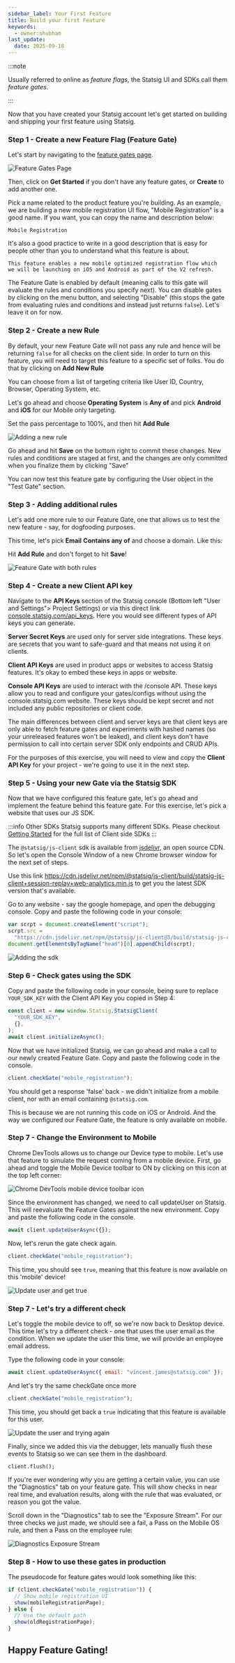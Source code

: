 ```yaml
---
sidebar_label: Your First Feature
title: Build your first Feature
keywords:
  - owner:shubham
last_update:
  date: 2025-09-18
---
```


:::note

Usually referred to online as _feature flags_, the Statsig UI and SDKs call them _feature gates_.

:::

Now that you have created your Statsig account let's get started on building and shipping your first feature using Statsig.

### Step 1 - Create a new Feature Flag (Feature Gate)

Let's start by navigating to the [feature gates page](https://console.statsig.com/gates).

![Feature Gates Page](https://github.com/user-attachments/assets/00331234-34b7-48ef-98a9-9a094e44af1b)

Then, click on **Get Started** if you don't have any feature gates, or **Create** to add another one.

Pick a name related to the product feature you're building. As an example, we are building a new mobile registration UI flow, "Mobile Registration" is a good name. If you want, you can copy the name and description below:

```
Mobile Registration
```

It's also a good practice to write in a good description that is easy for people other than you to understand what this feature is about.

```
This feature enables a new mobile optimized registration flow which
we will be launching on iOS and Android as part of the V2 refresh.
```

The Feature Gate is enabled by default (meaning calls to this gate will evaluate the rules and conditions you specify next). You can disable gates by clicking on the menu button, and selecting "Disable" (this stops the gate from evaluating rules and conditions and instead just returns `false`). Let's leave it on for now.


### Step 2 - Create a new Rule

By default, your new Feature Gate will not pass any rule and hence will be returning `false` for all checks on the client side. In order to turn on this feature, you will need to target this feature to a specific set of folks. You do that by clicking on **Add New Rule**

You can choose from a list of targeting criteria like User ID, Country, Browser, Operating System, etc.

Let's go ahead and choose **Operating System** is **Any of** and pick **Android** and **iOS** for our Mobile only targeting.

Set the pass percentage to 100%, and then hit **Add Rule**

![Adding a new rule](https://github.com/user-attachments/assets/f4717e74-c1a7-4e3e-b894-13622f230f71)

Go ahead and hit **Save** on the bottom right to commit these changes. New rules and conditions are staged at first, and the changes are only committed when you finalize them by clicking "Save"

You can now test this feature gate by configuring the User object in the "Test Gate" section.

### Step 3 - Adding additional rules

Let's add one more rule to our Feature Gate, one that allows us to test the new feature - say, for dogfooding purposes.

This time, let's pick **Email** **Contains any of** and choose a domain. Like this:

Hit **Add Rule** and don't forget to hit **Save**!

![Feature Gate with both rules](https://github.com/user-attachments/assets/70c5b470-dd0a-409a-9e87-dd3c2b6b0001)

### Step 4 - Create a new Client API key

Navigate to the **API Keys** section of the Statsig console (Bottom left "User and Settings"> Project Settings) or via this direct link [console.statsig.com/api_keys](https://console.statsig.com/api_keys). Here you would see different types of API keys you can generate.

**Server Secret Keys** are used only for server side integrations. These keys are secrets that you want to safe-guard and that means not using it on clients.

**Client API Keys** are used in product apps or websites to access Statsig features. It's okay to embed these keys in apps or website.

**Console API Keys** are used to interact with the /console API. These keys allow you to read and configure your gates/configs without using the console.statsig.com website. These keys should be kept secret and not included any public repositories or client code.

The main differences between client and server keys are that client keys are only able to fetch feature gates and experiments with hashed names (so your unreleased features won't be leaked), and client keys don't have permission to call into certain server SDK only endpoints and CRUD APIs.

For the purposes of this exercise, you will need to view and copy the **Client API Key** for your project - we're going to use it in the next step.

### Step 5 - Using your new Gate via the Statsig SDK

Now that we have configured this feature gate, let's go ahead and implement the feature behind this feature gate. For this exercise, let's pick a website that uses our JS SDK.

:::info Other SDKs
Statsig supports many different SDKs. Please checkout [Getting Started](/) for the full list of Client side SDKs
:::

The `@statsig/js-client` sdk is available from [jsdelivr](http://www.jsdelivr.com/), an open source CDN. So let's open the Console Window of a new Chrome browser window for the next set of steps.

Use this link https://cdn.jsdelivr.net/npm/@statsig/js-client/build/statsig-js-client+session-replay+web-analytics.min.js to get you the latest SDK version that's available.

Go to any website - say the google homepage, and open the debugging console. Copy and paste the following code in your console:

```js
var scrpt = document.createElement("script");
scrpt.src =
  "https://cdn.jsdelivr.net/npm/@statsig/js-client@3/build/statsig-js-client+session-replay+web-analytics.min.js";
document.getElementsByTagName("head")[0].appendChild(scrpt);
```

![Adding the sdk](https://github.com/user-attachments/assets/5cca1a8d-ca64-40b5-9107-567f0e2a4dd4)

### Step 6 - Check gates using the SDK

Copy and paste the following code in your console, being sure to replace `YOUR_SDK_KEY` with the Client API Key you copied in Step 4:

```js
const client = new window.Statsig.StatsigClient(
  "YOUR_SDK_KEY",
  {},
);
await client.initializeAsync();
```

Now that we have initialized Statsig, we can go ahead and make a call to our newly created Feature Gate. Copy and paste the following code in the console.

```js
client.checkGate("mobile_registration");
```

You should get a response 'false' back - we didn't initialize from a mobile client, nor with an email containing `@statsig.com`.

This is because we are not running this code on iOS or Android. And the way we configured our Feature Gate, the feature is only available on mobile.

### Step 7 - Change the Environment to Mobile

Chrome DevTools allows us to change our Device type to mobile. Let's use that feature to simulate the request coming from a mobile device. First, go ahead and toggle the Mobile Device toolbar to ON by clicking on this icon at the top left corner:

![Chrome DevTools mobile device toolbar icon](https://user-images.githubusercontent.com/74588208/117494211-de6a6780-af28-11eb-8d99-c2f557d4ccde.png)

Since the environment has changed, we need to call updateUser on Statsig.  This will reevaluate the Feature Gates against the new environment. Copy and paste the following code in the console.

```js
await client.updateUserAsync({});
```

Now, let's rerun the gate check again.

```js
client.checkGate("mobile_registration");
```

This time, you should see `true`, meaning that this feature is now available on this 'mobile' device!

![Update user and get true](https://github.com/user-attachments/assets/b2c6922e-e5e4-46d4-b3d9-41ff77e81b91)


### Step 7 - Let's try a different check

Let's toggle the mobile device to off, so we're now back to Desktop device. This time let's try a different check - one that uses the user email as the condition. When we update the user this time, we will provide an employee email address.

Type the following code in your console:

```js
await client.updateUserAsync({ email: "vincent.james@statsig.com" });
```


And let's try the same checkGate once more

```js
client.checkGate("mobile_registration");
```

This time, you should get back a `true` indicating that this feature is available for this user.

![Update the user and trying again](https://github.com/user-attachments/assets/249702d3-0798-439c-b99d-1df01f0367a5)

Finally, since we added this via the debugger, lets manually flush these events to Statsig so we can see them in the dashboard.

```
client.flush();
```

If you're ever wondering *why* you are getting a certain value, you can use the "Diagnostics" tab on your feature gate.  This will show checks in near real time, and evaluation results, along with the rule that was evaluated, or reason you got the value.

Scroll down in the "Diagnostics" tab to see the "Exposure Stream".  For our three checks we just made, we should see a fail, a Pass on the Mobile OS rule, and then a Pass on the employee rule:

![Diagnostics Exposure Stream](https://github.com/user-attachments/assets/851b4455-e63d-4bb0-9566-b3c149d463c2)

### Step 8 - How to use these gates in production

The pseudocode for feature gates would look something like this:

```js
if (client.checkGate("mobile_registration")) {
  // Show mobile registration UI
  show(mobileRegistrationPage);
} else {
  // Use the default path
  show(oldRegistrationPage);
}
```

## Happy Feature Gating!
